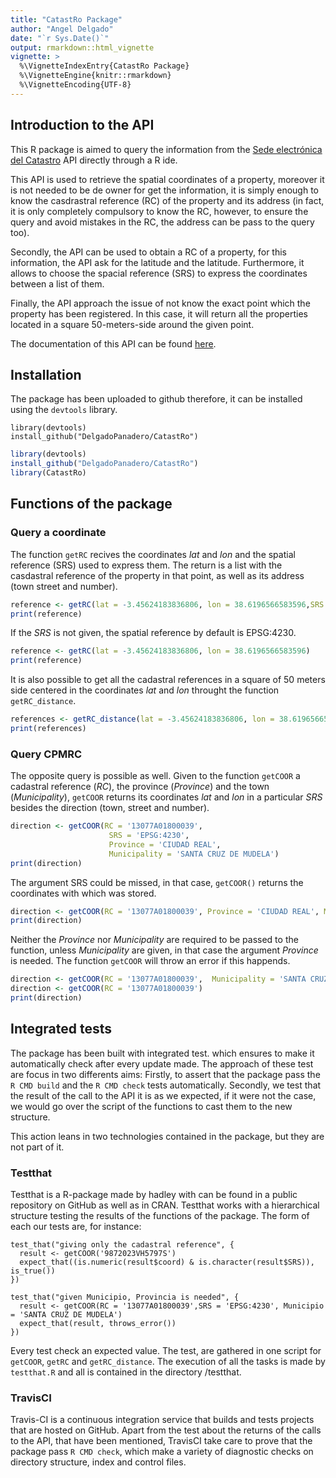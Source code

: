 ```yaml
---
title: "CatastRo Package"
author: "Angel Delgado"
date: "`r Sys.Date()`"
output: rmarkdown::html_vignette
vignette: >
  %\VignetteIndexEntry{CatastRo Package}
  %\VignetteEngine{knitr::rmarkdown}
  %\VignetteEncoding{UTF-8}
---
```


## Introduction to the API

This R package is aimed to query  the information from the [Sede electrónica del Catastro](http://ovc.catastro.meh.es/ovcservweb/OVCSWLocalizacionRC/OVCCoordenadas.asmx) API directly through a R ide. 

This API is used to retrieve the spatial coordinates of a property, moreover it is not needed to be de owner for get the information, it is simply enough to know the casdrastral reference (RC) of the property and its address (in fact, it is only completely compulsory to know the RC, however, to ensure the query and avoid mistakes in the RC, the address can be pass to the query too).

Secondly, the API can be used to obtain a RC of a property, for this information, the API ask for the latitude and the latitude. Furthermore, it allows to choose the spacial reference (SRS) to express the coordinates between a list of them.

Finally, the API approach the issue of not know the exact point which the property has been registered. In this case, it will return all the properties located in a square 50-meters-side around the given point.

The documentation of this API can be found [here](http://www.catastro.meh.es/ayuda/lang/castellano/servicios_web.htm).

## Installation

The package has been uploaded to github therefore, it can be installed using the `devtools` library.
```
library(devtools)
install_github("DelgadoPanadero/CatastRo")
```
```r
library(devtools)
install_github("DelgadoPanadero/CatastRo")
library(CatastRo)
```
## Functions of the package
### Query a coordinate

The function `getRC` recives the coordinates *lat* and *lon* and the spatial reference (SRS) used to express them. The return is a list with the casdastral reference of the property in that point, as well as its address (town street and number).


```r
reference <- getRC(lat = -3.45624183836806, lon = 38.6196566583596,SRS = 'EPSG:4230')
print(reference)
``` 

If the *SRS* is not given, the spatial reference by default is EPSG:4230.

```r
reference <- getRC(lat = -3.45624183836806, lon = 38.6196566583596)
print(reference)
``` 

It is also possible to get all the cadastral references in a square of 50 meters side centered in the coordinates *lat* and *lon* throught the function `getRC_distance`.

```r
references <- getRC_distance(lat = -3.45624183836806, lon = 38.6196566583596, SRS = 'EPSG:4230')
print(references)
``` 

### Query CPMRC 

The opposite query is possible as well. Given to the function `getCOOR` a cadastral reference (*RC*), the province (*Province*) and the  town (*Municipality*), `getCOOR` returns its coordinates *lat* and *lon* in a particular *SRS* besides the direction (town, street and number).

```r
direction <- getCOOR(RC = '13077A01800039', 
                      SRS = 'EPSG:4230',
                      Province = 'CIUDAD REAL', 
                      Municipality = 'SANTA CRUZ DE MUDELA')
print(direction)
```

The argument SRS could be missed, in that case, `getCOOR()` returns the coordinates with which was stored.

```r
direction <- getCOOR(RC = '13077A01800039', Province = 'CIUDAD REAL', Municipality = 'SANTA CRUZ DE MUDELA')
print(direction)
```

Neither the *Province* nor *Municipality* are required to be passed to the function, unless *Municipality* are given, in that case the  argument *Province* is needed. The function `getCOOR` will throw an error if this happends.

```r
direction <- getCOOR(RC = '13077A01800039',  Municipality = 'SANTA CRUZ DE MUDELA')
direction <- getCOOR(RC = '13077A01800039')
print(direction)
```

## Integrated tests

The package has been built with integrated test. which ensures to make it automatically check after every update made. The approach of these test are focus in two differents aims: Firstly, to assert that the package pass the `R CMD build` and the `R CMD check` tests automatically. Secondly, we test that the result of the call to the API it is as we expected, if it were not the case, we would go over the script of the functions to cast them to the new structure.

This action leans in two technologies contained in the package, but they are not part of it.

### Testthat

Testthat is a R-package made by hadley with can be found in a public repository on GitHub as well as in CRAN. Testthat works with a hierarchical structure testing the results of the functions of the package. The form of each our tests are, for instance:

```
test_that("giving only the cadastral reference", {
  result <- getCOOR('9872023VH5797S')
  expect_that((is.numeric(result$coord) & is.character(result$SRS)), is_true())
})

test_that("given Municipio, Provincia is needed", {
  result <- getCOOR(RC = '13077A01800039',SRS = 'EPSG:4230', Municipio = 'SANTA CRUZ DE MUDELA')
  expect_that(result, throws_error())
})
```
Every test check an expected value. The test, are gathered in one script for `getCOOR`, `getRC` and `getRC_distance`. The execution of all  the tasks is made by `testthat.R` and all is contained in the directory /testthat.

### TravisCI

Travis-CI is a continuous integration service that builds and tests projects that are hosted on GitHub. Apart from the test about the returns of the calls to the API, that have been mentioned, TravisCI take care to prove that the package pass `R CMD check`, which make a variety of diagnostic checks on directory structure, index and control files.
